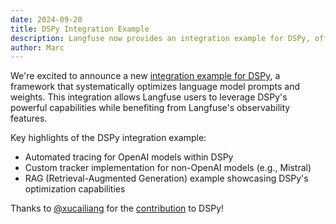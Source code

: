 ```yaml
---
date: 2024-09-20
title: DSPy Integration Example
description: Langfuse now provides an integration example for DSPy, offering observability for this powerful framework that optimizes language model prompts and weights.
author: Marc
---
```



<ChangelogHeader />

We're excited to announce a new [integration example for DSPy](/docs/integrations/dspy), a framework that systematically optimizes language model prompts and weights. This integration allows Langfuse users to leverage DSPy's powerful capabilities while benefiting from Langfuse's observability features.

Key highlights of the DSPy integration example:

- Automated tracing for OpenAI models within DSPy
- Custom tracker implementation for non-OpenAI models (e.g., Mistral)
- RAG (Retrieval-Augmented Generation) example showcasing DSPy's optimization capabilities

Thanks to [@xucailiang](https://github.com/xucailiang) for the [contribution](https://github.com/stanfordnlp/dspy/pull/1186) to DSPy!
